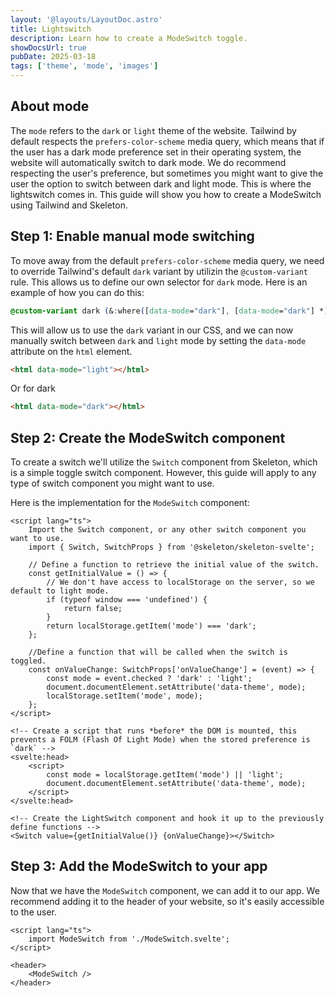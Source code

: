 ```yaml
---
layout: '@layouts/LayoutDoc.astro'
title: Lightswitch
description: Learn how to create a ModeSwitch toggle.
showDocsUrl: true
pubDate: 2025-03-18
tags: ['theme', 'mode', 'images']
---
```



## About mode

The `mode` refers to the `dark` or `light` theme of the website. Tailwind by default respects the `prefers-color-scheme` media query, which means that if the user has a dark mode preference set in their operating system, the website will automatically switch to dark mode.
We do recommend respecting the user's preference, but sometimes you might want to give the user the option to switch between dark and light mode. This is where the lightswitch comes in.
This guide will show you how to create a ModeSwitch using Tailwind and Skeleton.

## Step 1: Enable manual mode switching

To move away from the default `prefers-color-scheme` media query, we need to override Tailwind's default `dark` variant by utilizin the `@custom-variant` rule.
This allows us to define our own selector for `dark` mode. Here is an example of how you can do this:

```css
@custom-variant dark (&:where([data-mode="dark"], [data-mode="dark"] *));
```

This will allow us to use the `dark` variant in our CSS, and we can now manually switch between `dark` and `light` mode by setting the `data-mode` attribute on the `html` element.

```html
<html data-mode="light"></html>
```

Or for dark

```html
<html data-mode="dark"></html>
```

## Step 2: Create the ModeSwitch component

To create a switch we'll utilize the `Switch` component from Skeleton, which is a simple toggle switch component. However, this guide will apply to any type of switch component you might want to use.

Here is the implementation for the `ModeSwitch` component:

```svelte
<script lang="ts">
	Import the Switch component, or any other switch component you want to use.
	import { Switch, SwitchProps } from '@skeleton/skeleton-svelte';

	// Define a function to retrieve the initial value of the switch.
	const getInitialValue = () => {
		// We don't have access to localStorage on the server, so we default to light mode.
		if (typeof window === 'undefined') {
			return false;
		}
		return localStorage.getItem('mode') === 'dark';
	};

	//Define a function that will be called when the switch is toggled.
	const onValueChange: SwitchProps['onValueChange'] = (event) => {
		const mode = event.checked ? 'dark' : 'light';
		document.documentElement.setAttribute('data-theme', mode);
		localStorage.setItem('mode', mode);
	};
</script>

<!-- Create a script that runs *before* the DOM is mounted, this prevents a FOLM (Flash Of Light Mode) when the stored preference is `dark` -->
<svelte:head>
	<script>
		const mode = localStorage.getItem('mode') || 'light';
		document.documentElement.setAttribute('data-theme', mode);
	</script>
</svelte:head>

<!-- Create the LightSwitch component and hook it up to the previously define functions -->
<Switch value={getInitialValue()} {onValueChange}></Switch>
```

## Step 3: Add the ModeSwitch to your app

Now that we have the `ModeSwitch` component, we can add it to our app. We recommend adding it to the header of your website, so it's easily accessible to the user.

```svelte
<script lang="ts">
	import ModeSwitch from './ModeSwitch.svelte';
</script>

<header>
	<ModeSwitch />
</header>
```
